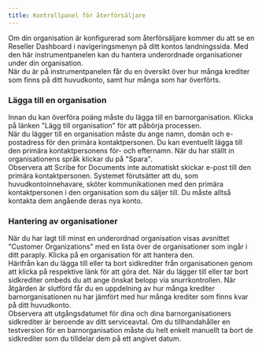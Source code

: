 ```yaml
---
title: Kontrollpanel för återförsäljare
---
```



Om din organisation är konfigurerad som återförsäljare kommer du att se en Reseller Dashboard i navigeringsmenyn på ditt kontos landningssida. Med den här instrumentpanelen kan du hantera underordnade organisationer under din organisation.  
När du är på instrumentpanelen får du en översikt över hur många krediter som finns på ditt huvudkonto, samt hur många som har överförts.

### Lägga till en organisation

Innan du kan överföra poäng måste du lägga till en barnorganisation. Klicka på länken "Lägg till organisation" för att påbörja processen.  
När du lägger till en organisation måste du ange namn, domän och e-postadress för den primära kontaktpersonen. Du kan eventuellt lägga till den primära kontaktpersonens för- och efternamn. När du har ställt in organisationens språk klickar du på "Spara".  
Observera att Scribe for Documents inte automatiskt skickar e-post till den primära kontaktpersonen. Systemet förutsätter att du, som huvudkontoinnehavare, sköter kommunikationen med den primära kontaktpersonen i den organisation som du säljer till. Du måste alltså kontakta dem angående deras nya konto.

### Hantering av organisationer

När du har lagt till minst en underordnad organisation visas avsnittet "Customer Organizations" med en lista över de organisationer som ingår i ditt paraply. Klicka på en organisation för att hantera den.   
Härifrån kan du lägga till eller ta bort sidkrediter från organisationen genom att klicka på respektive länk för att göra det. När du lägger till eller tar bort sidkrediter ombeds du att ange önskat belopp via snurrkontrollen. När åtgärden är slutförd får du en uppdelning av hur många krediter barnorganisationen nu har jämfört med hur många krediter som finns kvar på ditt huvudkonto.  
Observera att utgångsdatumet för dina och dina barnorganisationers sidkrediter är beroende av ditt serviceavtal. Om du tillhandahåller en testversion för en barnorganisation måste du helt enkelt manuellt ta bort de sidkrediter som du tilldelar dem på ett angivet datum.